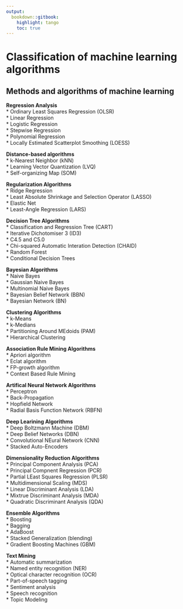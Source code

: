 ```yaml
---
output:
  bookdown::gitbook:
    highlight: tango
    toc: true
---
```


# Classification of machine learning algorithms  

## Methods and algorithms of machine learning  
**Regression Analysis**  
* Ordinary Least Squares Regression (OLSR)  
* Linear Regression  
* Logistic Regression  
* Stepwise Regression  
* Polynomial Regression  
* Locally Estimated Scatterplot Smoothing (LOESS)  
  
**Distance-based algorithms**  
* k-Nearest Neighbor (kNN)  
* Learning Vector Quantization (LVQ)  
* Self-organizing Map (SOM)  
  
**Regularization Algorithms**  
* Ridge Regression  
* Least Absolute Shrinkage and Selection Operator (LASSO)  
* Elastic Net  
* Least-Angle Regression (LARS)  
  
**Decision Tree Algorithms**  
* Classification and Regression Tree (CART)  
* Iterative Dichotomiser 3 (ID3)  
* C4.5 and C5.0  
* Chi-squared Automatic Interation Detection (CHAID)  
* Random Forest  
* Conditional Decision Trees  
  
**Bayesian Algorithms**  
* Naive Bayes  
* Gaussian Naive Bayes  
* Multinomial Naive Bayes  
* Bayesian Belief Network (BBN)  
* Bayesian Network (BN)  
  
**Clustering Algorithms**  
* k-Means  
* k-Medians  
* Partitioning Around MEdoids (PAM)  
* Hierarchical Clustering  
  
**Association Rule Mining Algorithms**  
* Apriori algorithm  
* Eclat algorithm  
* FP-growth algorithm  
* Context Based Rule Mining  
  
**Artifical Neural Network Algorithms**  
* Perceptron  
* Back-Propagation  
* Hopfield Network  
* Radial Basis Function Network (RBFN)  
  
**Deep Learining Algorithms**  
* Deep Boltzmann Machine (DBM)  
* Deep Belief Networks (DBN)  
* Convolutional NEural Network (CNN)  
* Stacked Auto-Encoders  
  
**Dimensionality Reduction Algorithms**  
* Principal Component Analysis (PCA)  
* Principal Compnent Regression (PCR)  
* Partial LEast Squares Regression (PLSR)  
* Multidimensional Scaling (MDS)  
* Linear Discriminant Analysis (LDA)  
* Mixtrue Discriminant Analysis (MDA)  
* Quadratic Discriminant Analysis (QDA)
  
**Ensemble Algorithms**  
* Boosting  
* Bagging  
* AdaBoost  
* Stacked Generalization (blending)  
* Gradient Boosting Machines (GBM)  
  
**Text Mining**  
* Automatic summarization  
* Named entity recognition (NER)  
* Optical character recognition (OCR)  
* Part-of-speech tagging  
* Sentiment analysis  
* Speech recognition  
* Topic Modeling  

